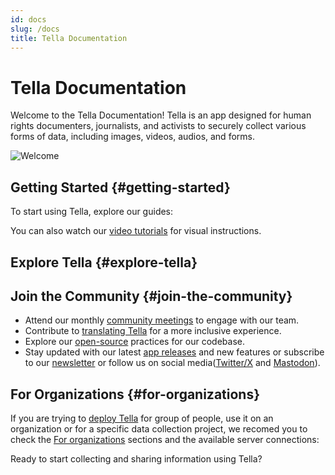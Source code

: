 ```yaml
---
id: docs
slug: /docs
title: Tella Documentation
---
```


# Tella Documentation

Welcome to the Tella Documentation! Tella is an app designed for human rights documenters, journalists, and activists to securely collect various forms of data, including images, videos, audios, and forms.

![Welcome](/img/feature.png)

## Getting Started {#getting-started}

To start using Tella, explore our guides:

<div class="doc-card-list">
    <DocCard title="Android Guide" description="Quick start guide for Tella users on Android" link="/get-started-android" />
    <DocCard title="iOS Guide" description="Quick start guide for Tella users on iPhone" link="/get-started-ios" />
</div>

You can also watch our [video tutorials](/video-tutorials) for visual instructions.

## Explore Tella {#explore-tella}

<div class="doc-card-list">
    <DocCard title="Features" description="Discover detailed descriptions of Tella's features." link="/features" />
    <DocCard title="Security and Privacy" description="Learn about our security features and independent audits." link="/security-and-privacy" />
    <DocCard title="Accessibility" description="Explore languages supported by Tella and our accessibility efforts." link="/accessibility" />
    <DocCard title="User Stories" description="Understand real-world use cases and deployments." link="/user-stories" />
    <DocCard title="FAQs" description="Find answers to common questions." link="/faq" />
    <DocCard title="Contact Us" description="Reach out for support or inquiries." link="/contact-us" />
</div>



## Join the Community {#join-the-community}

- Attend our monthly [community meetings](/community-meetings) to engage with our team.
- Contribute to [translating Tella](/translating-tella) for a more inclusive experience.
- Explore our [open-source](/open-source) practices for our codebase.
- Stay updated with our latest [app releases](/releases) and new features or subscribe to our [newsletter](https://blog.wearehorizontal.org/tag/tella/) or follow us on social media([Twitter/X](https://twitter.com/Tella_app) and [Mastodon](https://infosec.exchange/@tella)).

## For Organizations {#for-organizations}

If you are trying to [deploy Tella](/faq#what-does-it-mean-to-deploy-tella) for group of people, use it on an organization or for a specific data collection project, we recomed you to check the [For organizations](for-organizations) sections and the available server connections:

<div class="doc-card-list">
    <DocCard title="Tella Web" description="The Reports feature empowers users to conveniently upload photos, videos, and audio recordings to their server." link="/tella-web" />
    <DocCard title="Uwazi" description="The Uwazi server connection is available for organizations looking to collect structured data." />
    <DocCard title="Open Data Kit (ODK)" description="The Open Data Kit server connection is available for organizations looking to collect structured data using forms." link="/odk" />
</div>

Ready to start collecting and sharing information using Tella? 
